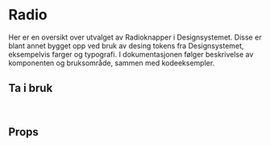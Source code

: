 
<Meta of={RadioStories} />

# Radio

Her er en oversikt over utvalget av Radioknapper i Designsystemet. Disse er blant annet bygget opp ved bruk av desing tokens fra Designsystemet, eksempelvis farger og typografi. I dokumentasjonen følger beskrivelse av komponenten og bruksområde, sammen med kodeeksempler.

<Canvas of={RadioStories.Radio} />

## Ta i bruk

```jsx
import { Radio } from "@kvib/react";
```

## Props

<Controls of={RadioStories.Radio} />
